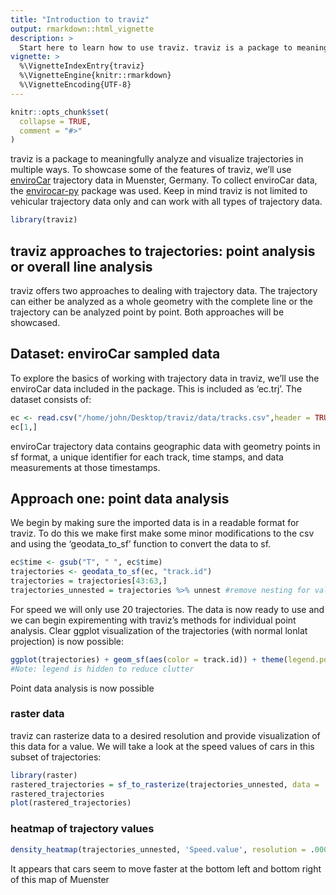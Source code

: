 ```yaml
---
title: "Introduction to traviz"
output: rmarkdown::html_vignette
description: >
  Start here to learn how to use traviz. traviz is a package to meaningfully analyze and visualize trajectory data. This package inherits   from sf and the previous trajectories package aiming to bring a modern approach to analyzing and visualizing trajectory data in R. 
vignette: >
  %\VignetteIndexEntry{traviz}
  %\VignetteEngine{knitr::rmarkdown}
  %\VignetteEncoding{UTF-8}
---
```


```r
knitr::opts_chunk$set(
  collapse = TRUE,
  comment = "#>"
)
```
traviz is a package to meaningfully analyze and visualize trajectories in multiple ways. To showcase some of the features of traviz, we'll use [enviroCar](https://envirocar.org/?lng=en) trajectory data in Muenster, Germany. To collect enviroCar data, the [envirocar-py](https://github.com/enviroCar/envirocar-py) package was used. Keep in mind traviz is not limited to vehicular trajectory data only and can work with all types of trajectory data. 
```r
library(traviz)
```
## traviz approaches to trajectories: point analysis or overall line analysis

traviz offers two approaches to dealing with trajectory data. The trajectory can either be analyzed as a whole geometry with the complete line or the trajectory can be analyzed point by point. Both approaches will be showcased. 

## Dataset: enviroCar sampled data

To explore the basics of working with trajectory data in traviz, we'll use the enviroCar data included in the package. This is included as 'ec.trj'. The dataset consists of:
```r
ec <- read.csv("/home/john/Desktop/traviz/data/tracks.csv",header = TRUE, check.names = TRUE)
ec[1,]
```
enviroCar trajectory data contains geographic data with geometry points in sf format, a unique identifier for each track, time stamps, and data measurements at those timestamps. 

## Approach one: point data analysis

We begin by making sure the imported data is in a readable format for traviz. To do this we make first make some minor modifications to the csv and using the 'geodata_to_sf' function to convert the data to sf.
```r
ec$time <- gsub("T", " ", ec$time)
trajectories <- geodata_to_sf(ec, "track.id")
trajectories = trajectories[43:63,]
trajectories_unnested = trajectories %>% unnest #remove nesting for value analysis
```
For speed we will only use 20 trajectories. The data is now ready to use and we can begin expirementing with traviz's methods for individual point analysis. Clear ggplot visualization of the trajectories (with normal lonlat projection) is now possible:

```r
ggplot(trajectories) + geom_sf(aes(color = track.id)) + theme(legend.position = "none")
#Note: legend is hidden to reduce clutter
```

Point data analysis is now possible 

### raster data
traviz can rasterize data to a desired resolution and provide visualization of this data for a value. We will take a look at the speed values of cars in this subset of trajectories:
```r
library(raster)
rastered_trajectories = sf_to_rasterize(trajectories_unnested, data = 'Speed.value', resolution = .0007)
rastered_trajectories
plot(rastered_trajectories)
```

### heatmap of trajectory values
```r
density_heatmap(trajectories_unnested, 'Speed.value', resolution = .0007)
```
It appears that cars seem to move faster at the bottom left and bottom right of this map of Muenster


